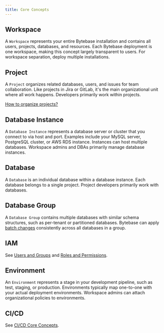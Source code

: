 ```yaml
---
title: Core Concepts
---
```



## Workspace

A `Workspace` represents your entire Bytebase installation and contains all users, projects, databases, and resources. Each Bytebase deployment is one workspace, making this concept largely transparent to users. For workspace separation, deploy multiple installations.

## Project

A `Project` organizes related databases, users, and issues for team collaboration. Like projects in Jira or GitLab, it's the main organizational unit where all work happens. Developers primarily work within projects.

<Tip>

[How to organize projects?](/onboarding/organize-projects)

</Tip>

## Database Instance

A `Database Instance` represents a database server or cluster that you connect to via host and port. Examples include your MySQL server, PostgreSQL cluster, or AWS RDS instance. Instances can host multiple databases. Workspace admins and DBAs primarily manage database instances.

## Database

A `Database` is an individual database within a database instance. Each database belongs to a single project. Project developers primarily work with databases.

## Database Group

A `Database Group` contains multiple databases with similar schema structures, such as per-tenant or partitioned databases. Bytebase can apply [batch changes](/change-database/batch-change) consistently across all databases in a group.

## IAM

See [Users and Groups](/administration/user-groups) and [Roles and Permissions](/administration/roles).

## Environment

An `Environment` represents a stage in your development pipeline, such as test, staging, or production. Environments typically map one-to-one with your actual deployment environments. Workspace admins can attach organizational policies to environments.

## CI/CD

See [CI/CD Core Concepts](/change-database/change-workflow/#core-concepts).
